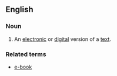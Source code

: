 ==English==

===Noun===
{{wikipedia}}
{{en-noun|sg=e-text or etext|pl=etexts}}
#An [[electronic]] or [[digital]] version of a [[text]].

===Related terms===
*[[e-book]]